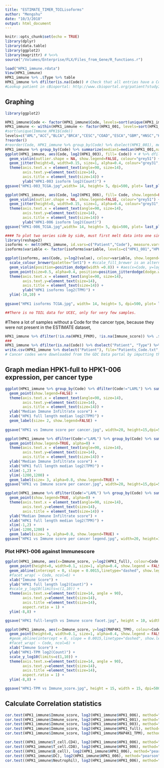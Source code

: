```yaml
---
title: "ESTIMATE_TIMER_TOILisoforms"
author: "Mengshu"
date: "10/3/2018"
output: html_document
---
```


```r
knitr::opts_chunk$set(echo = TRUE)
library(dplyr)
library(data.table)
library(ggplot2)
library(magrittr) # %<>%
source("/Volumes/Enterprise/FLX/Files_from_Gene/R_functions.r")
```


```r
load("HPK1_immune.rdata")
View(HPK1_immune)
HPK1_immune %>% .$Type %>% table
HPK1_immune %>% dfilter(is.na(Code)) # Check that all entries have a Code assigned to it. Fixed on Oct 9 2018
#Lookup patient in cBioportal: http://www.cbioportal.org/patient?studyId=ucec_tcga&caseId=TCGA-BG-A0M9
```

## Graphing

```r
library(ggplot2)

HPK1_immune$Code <- factor(HPK1_immune$Code, levels=sort(unique(HPK1_immune$Code)))
HPK1_immune <- within(HPK1_immune <- factor(HPK1_001, levels=sort(HPK1_001, decreasing=TRUE)))
#sort(unique(Immune_HPK1$Code))
levels=c("AML","ACC","BLCA","BRCA","CESC","COAD","ESCA","GBM","HNSC","KICH","KIRC","KIRP","LGG" ,"LIHC","LUAD","LUSC","OV","PAAD", "PCPG","PRAD","SKCM","STAD","THCA","UCEC", "UCS" ) #UCEC does not have toil data
?reorder()
#reorder(Code, HPK1_immune %>% group_by(Code) %>% dselect(HPK1_001), median(na.rm=TRUE)), log2(HPK1_001)
HPK1_immune %>% group_by(Code) %>% summarize(median1=median(HPK1_001,na.rm=TRUE))
ggplot(HPK1_immune, aes(Code, log2(HPK1_003), fill= Code)) + # %>% dfilter(HPK1_001 >= 0.01)
  geom_violin(outlier.shape = NA, show.legend=FALSE, colour="grey51") + #outlier.shape = NA
  geom_jitter(height=0, width=0.15, size=1, alpha=0.4, colour="grey31", show.legend=FALSE) +
  theme(axis.text.x = element_text(angle=90, size=14), 
        axis.text.y=element_text(size=14),
        axis.title = element_text(size=14)) +
        ylab("HPK1-003 isoform log2(Count)") +
ggsave("HPK1-003_TCGA.jpg",width= 14, height= 5, dpi=500, plot= last_plot(), units = "in")

ggplot(HPK1_immune, aes(Code, log2(HPK1_006), fill= Code, show.legend=FALSE)) + #%>% dfilter(HPK1_006 >= 0.01)
  geom_violin(outlier.shape = NA, show.legend=FALSE, colour="grey51") + #outlier.shape = NA
  geom_jitter(height=0, width=0.15, size=1, alpha=0.4, colour="grey31", show.legend=FALSE) +
  theme(axis.text.x = element_text(angle=90, size=14), 
        axis.text.y=element_text(size=14),
        axis.title = element_text(size=14)) +
        ylab("HPK1-006 isoform log2(Count)") 
ggsave("HPK1-006_TCGA.jpg",width= 14, height= 5, dpi=500, plot= last_plot(), units = "in")

#### To plot two series side by side, must first melt data into one single column with factors
library(reshape2)
isoforms <- melt(HPK1_immune, id.vars=c("Patient","Code"), measure.vars=c("HPK1_001","HPK1_003","HPK1_006"))
isoforms$variable <- factor(isoforms$variable, levels=c("HPK1_001","HPK1_003","HPK1_006"))

ggplot(isoforms, aes(Code, y=log2(value), colour=variable, show.legend=TRUE)) + # %>% dfilter(value > 0.01)
  scale_colour_brewer(palette="Set1") + #scale_fill_brewer is an alternative, but here the colour comes from outlines, not fills
  geom_violin(position=position_dodge(width =0.8)) + #aes(x=Code, y=log2(value), color=variable, alpha= 0.5, show.legend=TRUE),
  geom_point(size=0.5, alpha=0.4, position=position_jitterdodge(dodge.width=0.8)) +
  theme(axis.text.x = element_text(angle=90, size=14), 
        axis.text.y=element_text(size=14),
        axis.title = element_text(size=14)) +
        ylab("HPK1 isoforms log2(TPM)") +
  ylim(-10,10) +
  
ggsave("HPK1 isoforms TCGA.jpg", width= 14, height= 5, dpi=500, plot= last_plot(), units = "in")

##There is no TOIL data for UCEC, only for very few samples. 
```

#There a lot of samples without a Code for the cancer type, because they were not present in the ESTIMATE dataset, 

```r
HPK1_immune %>% dfilter(!is.na(HPK1_FPKM), !is.na(Immune_score)) %>% .$Code %>% table
###
HPK1_immune %>% dfilter(is.na(Code)) %>% dselect("Patient", "Type") %>% .$Type %>% table
write.csv(HPK1_immune %>% dselect("Patient"), file="Patients_Code.txt", row.names= FALSE, quote= FALSE)
# Cancer codes were downloaded from the GDC Data portal by imputting the Patient ID list. Add in the missing data in the ESTIMATE.Rmd script, upstream. 
```


## Graph median HPK1-full to HPK1-006 expression, per cancer type

```r

ggplot(HPK1_immune %>% group_by(Code) %>% dfilter(Code!="LAML") %>% summarize(median001=median(HPK1_001,na.rm=TRUE),median003=median(HPK1_003,na.rm=TRUE),medianFull=median(HPK1_full,na.rm=TRUE),median006=median(HPK1_006,na.rm=TRUE),medianMAP4K1=median(MAP4K1_TPM_toil,na.rm=TRUE),medianImmune=median(Immune_score,na.rm=TRUE)), aes(log2(medianFull),medianImmune, fill= Code, label = Code)) +
  geom_point(show.legend=FALSE) +
  theme(axis.text.x = element_text(angle=90, size=14), 
        axis.text.y=element_text(size=14),
        axis.title = element_text(size=14)) +
  ylab("Median Immune Infiltrate score") +
  xlab("HPK1 full length median log2(TPM)") +
  geom_label(size= 2, show.legend=FALSE) +
  
ggsave("HPK1 vs Immune score per cancer.jpg", width=20, height=15,dpi=500, plot= last_plot(), units = "cm")

ggplot(HPK1_immune %>% dfilter(Code!="LAML") %>% group_by(Code) %>% summarize(medianFull=median(HPK1_full,na.rm=TRUE),medianImmune=median(Immune_score,na.rm=TRUE)), aes(log2(medianFull),medianImmune, fill= Code, label = Code)) +
  geom_point(show.legend=TRUE, alpha=0) +
  theme(axis.text.x = element_text(angle=90, size=14), 
        axis.text.y=element_text(size=14),
        axis.title = element_text(size=14)) +
  ylab("Median Immune Infiltrate score") +
  xlab("HPK1 full length median log2(TPM)") +
  xlim(-1,2) +
  ylim(-1200,1200) +
  geom_label(size= 3, alpha=0.8, show.legend=TRUE) +
ggsave("HPK1 vs Immune score per cancer.jpg", width=20, height=15,dpi=500, plot= last_plot(), units = "cm")

ggplot(HPK1_immune %>% dfilter(Code!="LAML") %>% group_by(Code) %>% summarize(medianHPK1=median(HPK1_FPKM,na.rm=TRUE), medianImmune=median(Immune_score,na.rm=TRUE)),aes(log2(medianHPK1),medianImmune, fill= Code, label = Code)) +
  geom_point(show.legend=TRUE, alpha=0) +
  theme(axis.text.x = element_text(angle=90, size=14), 
        axis.text.y=element_text(size=14),
        axis.title = element_text(size=14)) +
  ylab("Median Immune Infiltrate score") +
  xlab("HPK1 full length median log2(TPM)") +
  xlim(-1,2) +
  ylim(-1200,1200) +
  geom_label(size= 3, alpha=0.8, show.legend=TRUE) +
ggsave("HPK1 vs Immune score per cancer legend.jpg", width=20, height=15,dpi=500, plot= last_plot(), units = "cm")
```

### Plot HPK1-006 against Immunescore

```r
ggplot(HPK1_immune, aes(x=Immune_score, y=log2(HPK1_full), colour=Code, show.legend = FALSE)) +
  geom_point(height=0, width=0.1, size=1, alpha=0.4, show.legend = FALSE) + 
  geom_abline(intercept = 0, slope = 0.0015,linetype="dashed", show.legend = FALSE) +
  #facet_wrap( ~ Code, ncol=6) +
  xlab("Immune Score") +
  ylab("HPK1 full length log2(Count)") +
  #scale_y_log10(limits=c(1,10)) +
  theme(axis.text.x=element_text(size=14, angle = 90), 
        axis.text.y=element_text(size=14),
        axis.title =element_text(size=14),
        aspect.ratio = 1) +
  ylim(-8,8) +

ggsave("HPK1 full-length vs Immune score facet.jpg", height = 10, width = 10, dpi=500, plot= last_plot(), units = "in")

ggplot(HPK1_immune, aes(x=Immune_score, y=log2(MAP4K1_TPM), colour=Code, show.legend = FALSE)) +
  geom_point(height=0, width=0.1, size=1, alpha=0.4, show.legend = FALSE) + 
  #geom_abline(intercept = 0, slope = 0.0015,linetype="dashed", show.legend = FALSE) +
  #facet_wrap( ~ Code, ncol=6) +
  xlab("Immune Score") +
  ylab("HPK1-TPM log2(Count)") +
  scale_y_log10(limits=c(1,10)) +
  theme(axis.text.x=element_text(size=14, angle = 90), 
        axis.text.y=element_text(size=14),
        axis.title =element_text(size=14),
        aspect.ratio = 1) +
  ylim(-8,8) +

ggsave("HPK1-TPM vs Immune_score.jpg", height = 15, width = 15, dpi=500, plot= last_plot(), units = "cm")
```

## Calculate Correlation statistics
```r
cor.test(HPK1_immune$Immune_score, log2(HPK1_immune$HPK1_006), method="pearson")
cor.test(HPK1_immune$Immune_score, log2(HPK1_immune$HPK1_001), method="pearson")
cor.test(HPK1_immune$Immune_score, log2(HPK1_immune$HPK1_003), method="pearson")
cor.test(HPK1_immune$Immune_score, log2(HPK1_immune$HPK1_full), method="pearson")
cor.test(HPK1_immune$Immune_score, log2(HPK1_immune$MAP4K1_TPM), method="pearson")

cor.test((HPK1_immune$T_cell.CD4), log2(HPK1_immune$HPK1_006), method="pearson")
cor.test((HPK1_immune$T_cell.CD8), log2(HPK1_immune$HPK1_006), method="pearson")
cor.test((HPK1_immune$B_cell), log2(HPK1_immune$HPK1_006), method="pearson")
cor.test((HPK1_immune$DC), log2(HPK1_immune$HPK1_006), method="pearson")
cor.test((HPK1_immune$Neutrophil), log2(HPK1_immune$HPK1_006), method="pearson")
```


